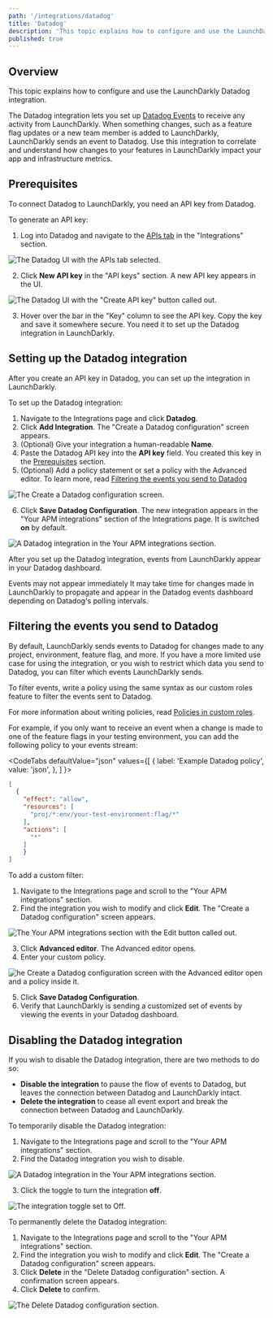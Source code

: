 ```yaml
---
path: '/integrations/datadog'
title: 'Datadog'
description: 'This topic explains how to configure and use the LaunchDarkly Datadog integration to set up Datadog Events to receive activity from LaunchDarkly.'
published: true
---
```


## Overview

This topic explains how to configure and use the LaunchDarkly Datadog integration.

The Datadog integration lets you set up [Datadog Events](https://docs.datadoghq.com/api/?lang=bash#events) to receive any activity from LaunchDarkly. When something changes, such as a feature flag updates or a new team member is added to LaunchDarkly, LaunchDarkly sends an event to Datadog. Use this integration to correlate and understand how changes to your features in LaunchDarkly impact your app and infrastructure metrics.

## Prerequisites

To connect Datadog to LaunchDarkly, you need an API key from Datadog.

To generate an API key:

1. Log into Datadog and navigate to the [APIs tab](https://app.datadoghq.com/account/settings#api) in the "Integrations" section.

![The Datadog UI with the APIs tab selected.](../images/datadog-api-tab.png) 


2. Click **New API key** in the "API keys" section. A new API key appears in the UI.

![The Datadog UI with the "Create API key" button called out.](../images/datadog-create-api-key-callout.png) 


3. Hover over the bar in the "Key" column to see the API key. Copy the key and save it somewhere secure. You need it to set up the Datadog integration in LaunchDarkly.

## Setting up the Datadog integration

After you create an API key in Datadog, you can set up the integration in LaunchDarkly.

To set up the Datadog integration:

1. Navigate to the Integrations page and click **Datadog**.
2. Click **Add Integration**. The "Create a Datadog configuration" screen appears.
3. (Optional) Give your integration a human-readable **Name**.
4. Paste the Datadog API key into the **API key** field. You created this key in the [Prerequisites](#prerequisites) section.
5. (Optional) Add a policy statement or set a policy with the Advanced editor. To learn more, read [Filtering the events you send to Datadog](#filtering-the-events-you-send-to-datadog) 


![The Create a Datadog configuration screen.](../images/datadog-config.png) 


6. Click **Save Datadog Configuration**. The new integration appears in the "Your APM integrations" section of the Integrations page. It is switched **on** by default.

![A Datadog integration in the Your APM integrations section.](../images/datadog-integration.png) 


After you set up the Datadog integration, events from LaunchDarkly appear in your Datadog dashboard.

<Callout intent="info">
  <CalloutTitle>Events may not appear immediately</CalloutTitle>
  <CalloutDescription>
    It may take time for changes made in LaunchDarkly to propagate and appear in the Datadog events dashboard depending
    on Datadog's polling intervals.
  </CalloutDescription>
</Callout> 

## Filtering the events you send to Datadog

By default, LaunchDarkly sends events to Datadog for changes made to any project, environment, feature flag, and more. If you have a more limited use case for using the integration, or you wish to restrict which data you send to Datadog, you can filter which events LaunchDarkly sends.

To filter events, write a policy using the same syntax as our custom roles feature to filter the events sent to Datadog.

For more information about writing policies, read [Policies in custom roles](/home/account-security/custom-roles/policies).

For example, if you only want to receive an event when a change is made to one of the feature flags in your testing environment, you can add the following policy to your events stream:

<CodeTabs
  defaultValue="json"
  values={[
    { label: 'Example Datadog policy', value: 'json', },
  ]
}>

<CodeTabItem value="json">

```json
[
  {
    "effect": "allow",
    "resources": [
      "proj/*:env/your-test-environment:flag/*"
    ],
    "actions": [
      "*"
    ]
	}
]
```

</CodeTabItem>
</CodeTabs>

To add a custom filter:

1. Navigate to the Integrations page and scroll to the "Your APM integrations" section.
2. Find the integration you wish to modify and click **Edit**. The "Create a Datadog configuration" screen appears.

![The Your APM integrations section with the Edit button called out.](../images/datadog-integration-edit-callout.png)

3. Click **Advanced editor**. The Advanced editor opens.
4. Enter your custom policy.

![he Create a Datadog configuration screen with the Advanced editor open and a policy inside it.](../images/datadog-custom-policy.png) 


5. Click **Save Datadog Configuration**.
6. Verify that LaunchDarkly is sending a customized set of events by viewing the events in your Datadog dashboard.

## Disabling the Datadog integration

If you wish to disable the Datadog integration, there are two methods to do so:

- **Disable the integration** to pause the flow of events to Datadog, but leaves the connection between Datadog and LaunchDarkly intact.
- **Delete the integration** to cease all event export and break the connection between Datadog and LaunchDarkly.

To temporarily disable the Datadog integration:

1. Navigate to the Integrations page and scroll to the "Your APM integrations" section.
2. Find the Datadog integration you wish to disable.

![A Datadog integration in the Your APM integrations section.](../images/datadog-integration.png) 


3. Click the toggle to turn the integration **off**.

![The integration toggle set to Off.](../images/datadog-integration-toggle-off.png)

To permanently delete the Datadog integration:

1. Navigate to the Integrations page and scroll to the "Your APM integrations" section.
2. Find the integration you wish to modify and click **Edit**. The "Create a Datadog configuration" screen appears.
3. Click **Delete** in the "Delete Datadog configuration" section. A confirmation screen appears.
4. Click **Delete** to confirm.

![The Delete Datadog configuration section.](../images/datadog-delete.png) 

